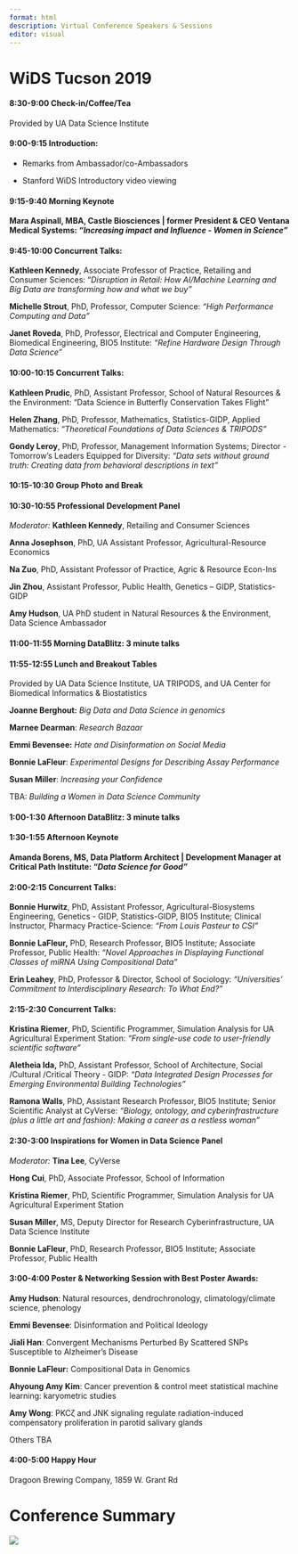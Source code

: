 ```yaml
---
format: html
description: Virtual Conference Speakers & Sessions
editor: visual
---
```


# WiDS Tucson 2019

#### 8:30-9:00 **Check-in/Coffee/Tea**

Provided by UA Data Science Institute

#### 9:00-9:15 **Introduction:**

-   Remarks from Ambassador/co-Ambassadors

-   Stanford WiDS Introductory video viewing

#### 9:15-9:40 **Morning Keynote**

**Mara Aspinall, MBA, Castle Biosciences \| former President & CEO Ventana Medical Systems: *"Increasing impact and Influence - Women in Science"***

#### 9:45-10:00 **Concurrent Talks:**

**Kathleen Kennedy**, Associate Professor of Practice, Retailing and Consumer Sciences: "*Disruption in Retail: How AI/Machine Learning and Big Data are transforming how and what we buy"*

**Michelle Strout**, PhD, Professor, Computer Science: *"High Performance Computing and Data"*

**Janet Roveda**, PhD, Professor, Electrical and Computer Engineering, Biomedical Engineering, BIO5 Institute: *"Refine Hardware Design Through Data Science"*

#### 10:00-10:15 **Concurrent Talks:**

**Kathleen Prudic**, PhD, Assistant Professor, School of Natural Resources & the Environment: "Data Science in Butterfly Conservation Takes Flight"

**Helen Zhang**, PhD, Professor, Mathematics, Statistics-GIDP, Applied Mathematics: *"Theoretical Foundations of Data Sciences & TRIPODS"*

**Gondy Leroy**, PhD, Professor, Management Information Systems; Director - Tomorrow's Leaders Equipped for Diversity: *"Data sets without ground truth: Creating data from behavioral descriptions in text"*

#### 10:15-10:30 **Group Photo and Break**

#### 10:30-10:55 **Professional Development Panel**

*Moderator:* **Kathleen Kennedy**, Retailing and Consumer Sciences

**Anna Josephson**, PhD, UA Assistant Professor, Agricultural-Resource Economics

**Na Zuo**, PhD, Assistant Professor of Practice, Agric & Resource Econ-Ins

**Jin Zhou**, Assistant Professor, Public Health, Genetics -- GIDP, Statistics-GIDP

**Amy Hudson**, UA PhD student in Natural Resources & the Environment, Data Science Ambassador

#### 11:00-11:55 **Morning DataBlitz: 3 minute talks**

#### 11:55-12:55 **Lunch and Breakout Tables**

Provided by UA Data Science Institute, UA TRIPODS, and UA Center for Biomedical Informatics & Biostatistics

**Joanne Berghout:** *Big Data and Data Science in genomics*

**Marnee Dearman**: *Research Bazaar*

**Emmi Bevensee:** *Hate and Disinformation on Social Media*

**Bonnie LaFleur**: *Experimental Designs for Describing Assay Performance*

**Susan Miller**: *Increasing your Confidence*

TBA: *Building a Women in Data Science Community*

#### 1:00-1:30 **Afternoon DataBlitz: 3 minute talks**

#### 1:30-1:55 **Afternoon Keynote**

**Amanda Borens, MS, Data Platform Architect \| Development Manager at Critical Path Institute: "*Data Science for Good"***

#### 2:00-2:15 **Concurrent Talks**:

**Bonnie Hurwitz**, PhD, Assistant Professor, Agricultural-Biosystems Engineering, Genetics - GIDP, Statistics-GIDP, BIO5 Institute; Clinical Instructor, Pharmacy Practice-Science: *"From Louis Pasteur to CSI"*

**Bonnie LaFleur,** PhD, Research Professor, BIO5 Institute; Associate Professor, Public Health: *"Novel Approaches in Displaying Functional Classes of miRNA Using Compositional Data"*

**Erin Leahey**, PhD, Professor & Director, School of Sociology: *"Universities' Commitment to Interdisciplinary Research: To What End?"*

#### 2:15-2:30 **Concurrent Talks:**

**Kristina Riemer**, PhD, Scientific Programmer, Simulation Analysis for UA Agricultural Experiment Station: *"From single-use code to user-friendly scientific software"*

**Aletheia Ida,** PhD, Assistant Professor, School of Architecture, Social /Cultural /Critical Theory - GIDP: *"Data Integrated Design Processes for Emerging Environmental Building Technologies"*

**Ramona Walls**, PhD, Assistant Research Professor, BIO5 Institute; Senior Scientific Analyst at CyVerse: *"Biology, ontology, and cyberinfrastructure (plus a little art and fashion): Making a career as a restless woman"*

#### 2:30-3:00 **Inspirations for Women in Data Science Panel**

*Moderator:* **Tina Lee**, CyVerse

**Hong Cui**, PhD, Associate Professor, School of Information

**Kristina Riemer**, PhD, Scientific Programmer, Simulation Analysis for UA Agricultural Experiment Station

**Susan Miller**, MS, Deputy Director for Research Cyberinfrastructure, UA Data Science Institute

**Bonnie LaFleur**, PhD, Research Professor, BIO5 Institute; Associate Professor, Public Health

#### 3:00-4:00 **Poster & Networking Session with Best Poster Awards:**

**Amy Hudson**: Natural resources, dendrochronology, climatology/climate science, phenology

**Emmi Bevensee**: Disinformation and Political Ideology

**Jiali Han**: Convergent Mechanisms Perturbed By Scattered SNPs Susceptible to Alzheimer's Disease

**Bonnie LaFleur:** Compositional Data in Genomics

**Ahyoung Amy Kim**: Cancer prevention & control meet statistical machine learning: karyometric studies

**Amy Wong**: PKCζ and JNK signaling regulate radiation-induced compensatory proliferation in parotid salivary glands

Others TBA

#### 4:00-5:00 **Happy Hour**

Dragoon Brewing Company, 1859 W. Grant Rd

# Conference Summary

![](conf2019/postConferenceSummary.jpg){fig-alt="Academic poster style presentation of WiDS Global and WiDS Tucson 2019" fig-align="center"}
